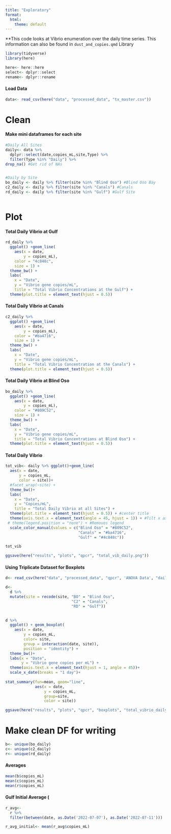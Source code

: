 ```yaml
---
title: "Exploratory"
format:
  html:
    theme: default
---
```


\*\*This code looks at Vibrio enumeration over the daily time series. This information can also be found in `dust_and_copies.qmd` Library

```r
library(tidyverse)
library(here)
```

```r
here<- here::here
select<- dplyr::select
rename<- dplyr::rename
```

#### Load Data

```r
data<- read_csv(here("data", "processed_data", "tx_master.csv")) 
```

# Clean

#### Make mini dataframes for each site

```r
#Daily All Sites
daily<- data %>%
  dplyr::select(date,copies_mL,site,Type) %>%
  filter(Type %in% "Daily") %>%
drop_na() #Get rid of NAs


#Daily by Site
bo_daily <- daily %>% filter(site %in% "Blind Oso") #Blind Oso Bay
c2_daily <- daily %>% filter(site %in% "Canals") #Canals
rd_daily <- daily %>% filter(site %in% "Gulf") #Gulf Site



```

# Plot

#### Total Daily Vibrio at Gulf

```r
rd_daily %>%
  ggplot() +geom_line(
    aes(x = date,
        y = copies_mL),
    color = "4c848c",
    size = 1) +
  theme_bw() +
  labs(
    x = "Date",
    y = "Vibrio gene copies/mL",
    title = "Total Vibrio Concentrations at the Gulf") +
  theme(plot.title = element_text(hjust = 0.5))
```

#### Total Daily Vibrio at Canals

```r
c2_daily %>%
  ggplot() +geom_line(
    aes(x = date,
        y = copies_mL),
    color = "#ba4716",
    size = 1) +
  theme_bw() +
  labs(
    x = "Date",
    y = "Vibrio gene copies/mL",
    title = "Total Vibrio Concentration at the Canals") +
  theme(plot.title = element_text(hjust = 0.5))
```

#### Total Daily Vibrio at Blind Oso

```r
bo_daily %>%
  ggplot() +geom_line(
    aes(x = date,
        y = copies_mL),
    color = "#809C52",
    size = 1) +
  theme_bw() +
  labs(
    x = "Date",
    y = "Vibrio gene copies/mL",
    title = "Total Vibrio Concentrations at Blind Oso") +
  theme(plot.title = element_text(hjust = 0.5))
```

#### Total Daily Vibrio

```r
tot_vib<- daily %>% ggplot()+geom_line(
  aes(x = date,
      y = copies_mL,
      color = site))+
  #facet_wrap(~site) +
  theme_bw()+
  labs(
    x = "Date",
    y = "Copies/mL",
    title = "Total Daily Vibrio at all Sites") +
  theme(plot.title = element_text(hjust = 0.5)) + #center title
  theme(axis.text.x = element_text(angle = 45, hjust = 1)) + #Tilt x axis labels 
 # theme(legend.position = "none") + #Removes legend 
  scale_color_manual(values = c("Blind Oso" = "#809C52",
                                "Canals" = "#ba4716",
                                "Gulf" = "#4c848c"))

tot_vib

ggsave(here("results", "plots", "qpcr", "total_vib_daily.png"))
```

#### Using Triplicate Dataset for Boxplots

```r
d<- read_csv(here("data", "processed_data", "qpcr", 'ANOVA Data', "daily_anova_data.csv"))
```

```r
d<-
  d %>%
  mutate(site = recode(site, "BO" = "Blind Oso",
                             "C2" = "Canals",
                             "RD" = "Gulf"))
  

```

```r
d %>%
  ggplot() + geom_boxplot(
    aes(x = date,
        y = copies_mL,
        color= site,
        group = interaction(date, site)),
        position = "identity") +
  theme_bw()+
  labs(x = "Date",
       y = "Vibrio gene copies per mL") +
  theme(axis.text.x = element_text(hjust = 1, angle = 45))+
  scale_x_date(breaks = "1 day")+
  
stat_summary(fun=mean, geom="line", 
             aes(x = date, 
                 y = copies_mL,
                 group=site, 
                 color = site))  

ggsave(here("results", "plots", "qpcr", "boxplots", "total_vibrio_daily.png"))
```

# Make clean DF for writing

```r
b<- unique(bo_daily)
c<- unique(c2_daily)
r<- unique(rd_daily)
```

#### Averages

```r
mean(b$copies_mL)
mean(c$copies_mL)
mean(r$copies_mL)
```

#### Gulf Initial Average (

```r
r_avg<-
  r %>%
  filter(between(date, as.Date('2022-07-07'), as.Date('2022-07-11')))

r_avg_initial<- mean(r_avg$copies_mL)
```

\

